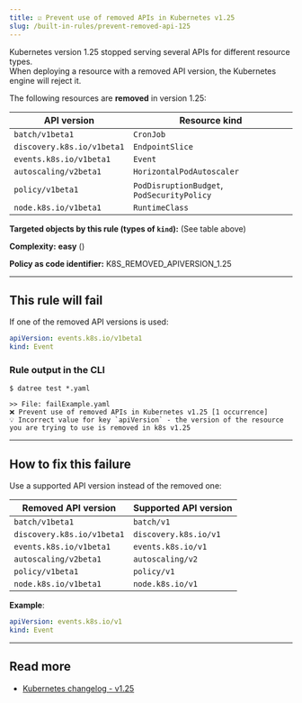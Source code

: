 ```yaml
---
title: ☑️ Prevent use of removed APIs in Kubernetes v1.25
slug: /built-in-rules/prevent-removed-api-125
---
```



Kubernetes version 1.25 stopped serving several APIs for different resource types.  
When deploying a resource with a removed API version, the Kubernetes engine will reject it.

The following resources are **removed** in version 1.25:

| API version | Resource kind |
|-------------|---------------|
| `batch/v1beta1` | `CronJob` |
| `discovery.k8s.io/v1beta1` | `EndpointSlice` |
| `events.k8s.io/v1beta1` | `Event` |
| `autoscaling/v2beta1` | `HorizontalPodAutoscaler` |
| `policy/v1beta1` | `PodDisruptionBudget`, `PodSecurityPolicy` |
| `node.k8s.io/v1beta1` | `RuntimeClass` |

**Targeted objects by this rule (types of **`kind`**):** (See table above)

**Complexity:** **easy** (<Complexity/>)

**Policy as code identifier:** K8S_REMOVED_APIVERSION_1.25

---

## This rule will fail

If one of the removed API versions is used:

```yaml
apiVersion: events.k8s.io/v1beta1
kind: Event
```

### Rule output in the CLI

```terminal
$ datree test *.yaml

>> File: failExample.yaml
❌ Prevent use of removed APIs in Kubernetes v1.25 [1 occurrence]
💡 Incorrect value for key `apiVersion` - the version of the resource you are trying to use is removed in k8s v1.25
```

---

## How to fix this failure

Use a supported API version instead of the removed one:

| Removed API version | Supported API version |
|-------------|---------------|
| `batch/v1beta1` | `batch/v1` |
| `discovery.k8s.io/v1beta1` | `discovery.k8s.io/v1` |
| `events.k8s.io/v1beta1` | `events.k8s.io/v1` |
| `autoscaling/v2beta1` | `autoscaling/v2` |
| `policy/v1beta1` | `policy/v1` |
| `node.k8s.io/v1beta1` | `node.k8s.io/v1` |

**Example**:  

```yaml
apiVersion: events.k8s.io/v1
kind: Event
```

---

## Read more

- [Kubernetes changelog - v1.25](https://github.com/kubernetes/kubernetes/blob/master/CHANGELOG/CHANGELOG-1.25.md#deprecations-and-removals)
